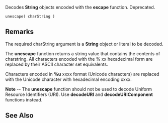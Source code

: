 Decodes '''String''' objects encoded with the '''escape''' function. Deprecated.

 unescape( charString ) 
==Remarks==
The required charString argument is a '''String''' object or literal to be decoded.

The '''unescape''' function returns a string value that contains the contents of charstring. All characters encoded with the % xx hexadecimal form are replaced by their ASCII character set equivalents.

Characters encoded in '''%u''' xxxx format (Unicode characters) are replaced with the Unicode character with hexadecimal encoding xxxx.

'''Note''' -- The '''unescape''' function should not be used to decode Uniform Resource Identifiers (URI). Use '''decodeURI''' and '''decodeURIComponent''' functions instead.


==See Also==

              

              

              

              
